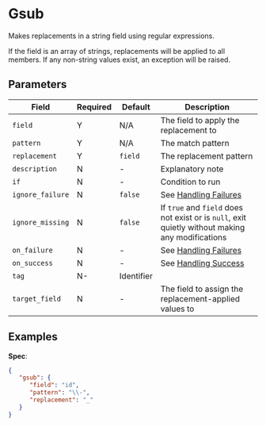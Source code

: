 
# Gsub

<Synopsis>
Makes replacements in a string field using regular expressions.
</Synopsis>

If the field is an array of strings, replacements will be applied to all members. If any non-string values exist, an exception will be raised.

## Parameters

|Field|Required|Default|Description|
|---|---|---|---|
|`field`|Y|N/A|The field to apply the replacement to|
|`pattern`|Y|N/A|The match pattern|
|`replacement`|Y|`field`|The replacement pattern|
|`description`|N|-|Explanatory note|
|`if`|N|-|Condition to run|
|`ignore_failure`|N|`false`|See [Handling Failures](../handling-failures.mdx)|
|`ignore_missing`|N|`false`|If `true` and `field` does not exist or is `null`, exit quietly without making any modifications|
|`on_failure`|N|-|See [Handling Failures](../handling-failures.mdx)|
|`on_success`|N|-|See [Handling Success](../handling-success.mdx)|
|`tag`|N-|Identifier|
|`target_field`|N|-|The field to assign the replacement-applied values to|

## Examples

**Spec**:

```json
{
   "gsub": {
      "field": "id",
      "pattern": "\\-",
      "replacement": "_"
   }
}
```
